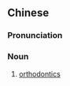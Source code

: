 ==Chinese==
{{zh-forms}}
{{wikipedia|lang=zh}}

===Pronunciation===
{{zh-pron
|m=zhèngjī
|cat=n
}}

===Noun===
{{zh-noun}}

# [[orthodontics]]

{{zh-cat|Dentistry}}